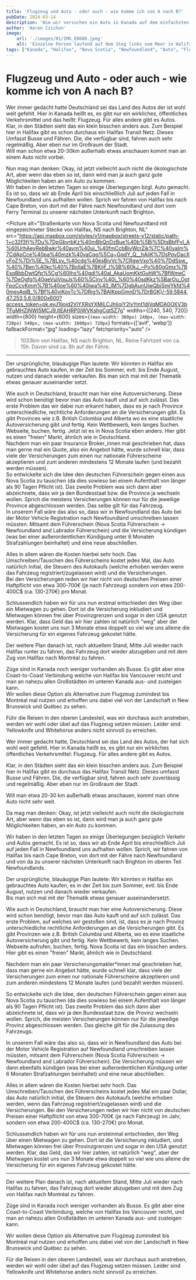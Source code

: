 ```yaml
---
title: 'Flugzeug und Auto - oder auch - wie komme ich von A nach B?'
pubDate: 2024-03-14
description: 'Wie wir versuchen ein Auto in Kanada auf dem einfachsten und günstigsten Weg zu bekommen.'
author: 'Aaron Czichon'
image:
    url: './images/01/IMG_E8688.jpeg'
    alt: 'Einzelne Person laufend auf dem Steg links vom Meer in Halifax'
tags: ["Kanada", "Halifax", "Nova Scotia", "Newfoundland", "Auto", "Flugzeug", "Öffentliche Verkehrsmittel", "Workcation", "Remote Work", "Digital Normads"]
---
```


# Flugzeug und Auto - oder auch - wie komme ich von A nach B?

<PubDate date={frontmatter.pubDate} />

Wer immer gedacht hatte Deutschland sei das Land des Autos der ist wohl weit gefehlt.
Hier in Kanada heißt es, es gibt nur ein wirkliches, öffentliches Verkehrsmittel und das heißt: Flugzeug. Für alles andere gibt es Autos.   
Klar, in den Städten sieht das ein klein bisschen anders aus. Zum Beispiel hier in Halifax gibt es schon durchaus ein Halifax Transit Netz. Dieses Umfasst Busse und Fähren. Die, die verfügbar sind, fahren auch sehr regelmäßig. Aber eben nur im Großraum der Stadt.   
Will man schon etwa 20-30km außerhalb etwas anschauen kommt man an einem Auto nicht vorbei.   

Nun mag man denken: Okay, ist jetzt vielleicht auch nicht die ökologischste Art, aber wenn das eben so ist, dann wird man ja auch ganz gute Möglichkeiten haben an ein Auto zu kommen.   
Wir haben in den letzten Tagen so einige Überlegungen bzgl. Auto gemacht. Es ist so, dass wir ab Ende April bis einschließlich Juli auf jeden Fall in Newfoundland uns aufhalten wollen. Sprich wir fahren von Halifax bis nach Cape Breton, von dort mit der Fähre nach Newfoundland und dort vom Ferry Terminal zu unserer nächsten Unterkunft nach Brighton.

<Picture alt="Straßenkarte von Nova Scotia und Newfoundland mit eingezeichneter Stecke von Halifax, NS nach Brighton, NL" 
  src="https://api.mapbox.com/styles/v1/mapbox/streets-v12/static/path-1+c32f3f(%7Du%7DpGbvrbKz%40mBbQnDzBue%40b%5Bj%5DtsBbfFvI_A%60UrhAeyRebBwkr%40aym%40uj_%40fmCcbBiyWcrZik%7C%40yaIm%7CdApCce%40pa%40mzk%40vaCqq%5Cq~GqdY_Q__hAiiK%7DsPpyDacXvFoZ%7Dj%5E_%7BLsv_%40cdg%40esBivVc%7CRgwVxo%40%7DdSsw_%40%7Ben%40kc%40%7BoIlaE%7BKijF_l%5B%60kJ_~Po%60gGmx%7BEsqBbbDwtQfp%5Cg%60Ihs%40gdi%40al_AkaUomKktGuhW%7BfWmeC%7DeOgfg%40qeVuiVouJs%60%5Cinv%40i_%60%40sdKkz%5BarOu_OotFpoCcvKmm%7B%40oe%60%40iwa%40_iM%7DgbAunUiwQbjSmjYkfd%40mevAqlB_%7Bf%40vjKovTc%7DRig%7BAlKppGmnD%7DrBGK)/-59.5844,47.253,5.6,0/800x600?access_token=pk.eyJ1Ijoid2ViYXRsYXMiLCJhIjoiY2lvYmt1djVqMDA0OXV3bTFuMHZjNWI5MCJ9.ltEAHRP0jWVKshgCqt5Z7g"
  widths={[240, 540, 720]}
  width={800}
  height={600}
            sizes={`(max-width: 360px) 240px, (max-width: 720px) 540px, (max-width: 1600px) 720px`}
 			formats={['avif', 'webp']}
 			fallbackFormat="jpg"
 			loading="lazy"
 			fetchpriority="auto" />

> 1033km von Halifax, NS nach Brighton, NL. Reine Fahrtzeit von ca. 15h. Davon sind ca. 8h auf der Fähre.
---

Der ursprüngliche, blauäugige Plan lautete: Wir könnten in Halifax ein gebrauchtes Auto kaufen, in der Zeit bis Sommer, evtl. bis Ende August, nutzen und danach wieder verkaufen.
Bis man sich mal mit der Thematik etwas genauer auseinander setzt.

Wie auch in Deutschland, braucht man hier eine Autoversicherung. Diese wird schon benötigt bevor man das Auto kauft und auf sich zulässt. 
Das erste Problem das wir dabei nun erkannt haben, dass es je nach Province unterschiedliche, rechtliche Anforderungen an die Versicherungen gibt. Es gibt Provinces wie z.B. British Colombia und Alberta wo es eine staatliche Autoversicherung gibt und fertig. Kein Wettbewerb, kein langes Suchen. Webseite, buchen, fertig.
Jetzt ist es in Nova Scotia eben anders. Hier gibt es einen "freien" Markt, ähnlich wie in Deutschland.   
Nachdem man ein paar Insurance Broker_innen mal geschrieben hat, dass man gerne mal ein Quote, also ein Angebot hätte,  wurde schnell klar, dass viele der Versicherungen zum einen nur nationale Führerscheine akzeptieren und zum anderen mindestens 12 Monate laufen (und bezahlt werden müssen).   
So entwickelte sich die Idee den deutschen Führerschein gegen einen aus Nova Scotia zu tauschen (da dies sowieso bei einem Aufenthalt von länger als 90 Tagen Pflicht ist). Das zweite Problem was sich dann aber abzeichnete, dass wir ja den Bundesstaat bzw. die Province ja wechseln wollen. Sprich die meistens Versicherungen können nur für die jeweilige Province abgeschlossen werden. Das selbe gilt für das Fahrzeug.    
In unserem Fall wäre das also so, dass wir in Newfoundland das Auto bei der Motor Vehicle Registration nach Newfoundland umschreiben lassen müssten. Mitsamt dem Führerschein (Nova Scotia Führerschein -> Newfoundland and Labrador Führerschein) und die Versicherung kündigen (was bei einer außerordentlichen Kündigung unter 6 Monaten Strafzahlungen beinhaltet) und eine neue abschließen.

Alles in allem wären die Kosten hierbei sehr hoch. Das Umschreiben/Tauschen des Führerscheins kostet jedes Mal, das Auto natürlich initial, die Steuern des Autokaufs (welche erhoben werden wenn das Fahrzeug registriert/zugelassen wird) und die Versicherungen.   
Bei den Versicherungen reden wir hier nicht von deutschen Preisen einer Haftpflicht von etwa 300-700€ (je nach Fahrzeug) sondern von etwa 200-400C$ (ca. 130-270€) pro Monat.

Schlussendlich haben wir für uns nun erstmal entschieden den Weg über ein Mietwagen zu gehen. Dort ist die Versicherung inkludiert und Mietwagen können frei über Provinzgrenzen und sogar in den USA genutzt werden. Klar, dass Geld das wir hier zahlen ist natürlich "weg" aber der Mietwagen kostet uns nun 3 Monate etwa doppelt so viel wie uns alleine die Versicherung für ein eigenes Fahrzeug gekostet hätte.

Der weitere Plan danach ist, nach aktuellem Stand, Mitte Juli wieder nach Halifax runter zu fahren, das Fahrzeug dort wieder abzugeben und mit dem Zug von Halifax nach Montréal zu fahren.   

Züge sind in Kanada noch weniger vorhanden als Busse. Es gibt aber eine Coast-to-Coast Verbindung welche von Halifax bis Vancouver reicht und man an nahezu allen Großstädten im unteren Kanada aus- und zusteigen kann.   
Wir wollen diese Option als Alternative zum Flugzeug zumindest bis Montréal mal nutzen und erhoffen uns dabei viel von der Landschaft in New Brunswick und Québec zu sehen.   

Führ die Reisen in den oberen Landesteil,  was wir durchaus auch anstreben, werden wir wohl oder übel auf das Flugzeug setzen müssen. Leider sind Yellowknife und Whitehorse anders nicht sinnvoll zu erreichen.

Wer immer gedacht hatte, Deutschland sei das Land des Autos, der hat sich wohl weit gefehlt. Hier in Kanada heißt es, es gibt nur ein wirkliches öffentliches Verkehrsmittel: Flugzeug. Für alles andere gibt es Autos.

Klar, in den Städten sieht das ein klein bisschen anders aus. Zum Beispiel hier in Halifax gibt es durchaus das Halifax Transit Netz. Dieses umfasst Busse und Fähren. Die, die verfügbar sind, fahren auch sehr zuverlässig und regelmäßig. Aber eben nur im Großraum der Stadt.

Will man etwa 20-30 km außerhalb etwas anschauen, kommt man ohne Auto nicht sehr weit.

Da mag man denken: Okay, ist jetzt vielleicht auch nicht die ökologischste Art, aber wenn das eben so ist, dann wird man ja auch ganz gute Möglichkeiten haben, an ein Auto zu kommen.

Wir haben in den letzten Tagen so einige Überlegungen bezüglich Verkehr und Autos gemacht. Es ist so, dass wir ab Ende April bis einschließlich Juli auf jeden Fall in Newfoundland uns aufhalten wollen. Sprich, wir fahren von Halifax bis nach Cape Breton, von dort mit der Fähre nach Newfoundland und von da zu unserer nächsten Unterkunft nach Brighton im oberen Teil  Newfoundlands.

Der ursprüngliche, blauäugige Plan lautete: Wir könnten in Halifax ein gebrauchtes Auto kaufen, es in der Zeit bis zum Sommer, evtl. bis Ende August, nutzen und danach wieder verkaufen.    
Bis man sich mal mit der Thematik etwas genauer auseinandersetzt.

Wie auch in Deutschland, braucht man hier eine Autoversicherung. Diese wird schon benötigt, bevor man das Auto kauft und auf sich zulässt. Das erste Problem, auf welches wir gestoßen sind, ist, dass es je nach Provinz unterschiedliche rechtliche Anforderungen an die Versicherungen gibt. Es gibt Provinzen wie z.B. British Columbia und Alberta, wo es eine staatliche Autoversicherung gibt und fertig. Kein Wettbewerb, kein langes Suchen. Webseite aufrufen, buchen, fertig. Nova Scotia ist das ein bisschen anders. Hier gibt es einen "freien" Markt, ähnlich wie in Deutschland.

Nachdem man ein paar Versicherungsmakler\*innen mal geschrieben hat, dass man gerne ein Angebot hätte, wurde schnell klar, dass viele der Versicherungen zum einen nur nationale Führerscheine akzeptieren und zum anderen mindestens 12 Monate laufen (und bezahlt werden müssen).

So entwickelte sich die Idee, den deutschen Führerschein gegen einen aus Nova Scotia zu tauschen (da dies sowieso bei einem Aufenthalt von länger als 90 Tagen Pflicht ist). Das zweite Problem das sich dann aber abzeichnete ist, dass wir ja den Bundesstaat bzw. die Provinz wechseln wollen. Sprich, die meisten Versicherungen können nur für die jeweilige Provinz abgeschlossen werden. Das gleiche gilt für die Zulassung des Fahrzeugs.

In unserem Fall wäre das also so, dass wir in Newfoundland das Auto bei der Motor Vehicle Registration auf Newfoundland umschreiben lassen müssten, mitsamt dem Führerschein (Nova Scotia Führerschein -> Newfoundland and Labrador Führerschein). Die Versicherung müssen wir dann ebenfalls kündigen (was bei einer außerordentlichen Kündigung unter 6 Monaten Strafzahlungen beinhaltet) und eine neue abschließen.

Alles in allem wären die Kosten hierbei sehr hoch. Das Umschreiben/Tauschen des Führerscheins kostet jedes Mal ein paar Dollar, das Auto natürlich initial, die Steuern des Autokaufs (welche erhoben werden, wenn das Fahrzeug registriert/zugelassen wird) und die Versicherungen. Bei den Versicherungen reden wir hier nicht von deutschen Preisen einer Haftpflicht von etwa 300-700€ (je nach Fahrzeug) im Jahr, sondern von etwa 200-400C$ (ca. 130-270€) pro Monat.

Schlussendlich haben wir für uns nun ersteinmal entschieden, den Weg über einen Mietwagen zu gehen. Dort ist die Versicherung inkludiert, und Mietwagen können frei über Provinzgrenzen und sogar in den USA genutzt werden. Klar, das Geld, das wir hier zahlen, ist natürlich "weg", aber der Mietwagen kostet uns nun 3 Monate etwa doppelt so viel wie uns alleine die Versicherung für ein eigenes Fahrzeug gekostet hätte.

---

Der weitere Plan danach ist, nach aktuellem Stand, Mitte Juli wieder nach Halifax zu fahren, das Fahrzeug dort wieder abzugeben und mit dem Zug von Halifax nach Montréal zu fahren.

Züge sind in Kanada noch weniger vorhanden als Busse. Es gibt aber eine Coast-to-Coast Verbindung, welche von Halifax bis Vancouver reicht, und man an nahezu allen Großstädten im unteren Kanada aus- und zusteigen kann.

Wir wollen diese Option als Alternative zum Flugzeug zumindest bis Montréal mal nutzen und erhoffen uns dabei viel von der Landschaft in New Brunswick und Québec zu sehen.

Für die Reisen in den oberen Landesteil, was wir durchaus auch anstreben, werden wir wohl oder übel auf das Flugzeug setzen müssen. Leider sind Yellowknife und Whitehorse anders nicht sinnvoll zu erreichen.